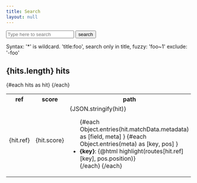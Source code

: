 ```yaml
---
title: Search
layout: null
---
```

<script>



    const data_href = '/' + $lang + '/search_index.json'
    
    let query = 'home'

    let idx = null
    let routes = {}

    let hits = []
    
    onMount(async () => {
        
        console.log('loading', data_href)
        const res = await fetch(data_href)
        const data = await res.json();
       
        for(let route of data.routes) {
            routes[route.path] = route
        }
     
        if(! lunr.nl) {
            (await import('lunr-languages/lunr.stemmer.support')).default(lunr);
            (await import('lunr-languages/lunr.nl')).default(lunr);
            (await import('lunr-languages/lunr.multi')).default(lunr);
        }

        idx = lunr.Index.load(data.index)
        console.log('loading done')
        search()
    })

    let search = _.debounce(
        () => {
            console.log('search', typeof idx)
            if(! idx)
                return

            hits = idx.query(function (query) {
                // prefix search, no boost
                query.term("reconnaiss", { wildcard: lunr.Query.wildcard.TRAILING, boost: 1 })
                // 'exact' match, boosted
                query.term("reconnaiss", { boost: 10 })
            })
        },
        300,
        {},
    )

    function highlight(value, indexes) {
        try {
            let out = ''
            for(let pair of indexes) {
                let begin = Math.max(pair[0] - 10, 0)
                let sub = [pair[0], pair[0] + pair[1]]
                let end = Math.min(pair[1] + 10, value.length)
            
                if(out)
                    out += '<br/>'

                out += ''
                    + value.substring(begin, sub[0])
                    + '<mark>'
                    + value.substring(sub[0], sub[1])
                    + '</mark>'
                    + value.substring(sub[1], end)
            }
            return out;
        } catch(e) {
            return `error: ${e}`
        }
    }

</script>
<Link title='/search_index.json' ext={true} path='/search_index.json' />
<p>
    <!-- FIXME - live search not working -->
    <input
        type="text"
        placeholder="Type here to search"
        on:change={search}
        bind:value={query}
    />
    <input type="submit" value="search" on:click={search.flush} />
</p>
<p>
Syntax: '*' is wildcard. 'title:foo',
search only in title, fuzzy: 'foo~1'
exclude: '-foo'
</p>

<h2>{hits.length} hits</h2>

<table>
    <tr><th>ref</th><th>score</th><th>path</th><th>blurb</th></tr>
    {#each hits as hit}
    <tr>
        <td>{hit.ref}</td>
        <td>{hit.score}</td>
        <td>
        {JSON.stringify(hit)}
        <ul>
        {#each Object.entries(hit.matchData.metadata) as [field, meta] }
            {#each Object.entries(meta) as [key, pos] }
              <li>
                <b>{key}</b>: {@html highlight(routes[hit.ref][key], pos.position)}
              </li>
            {/each}
        {/each}
        </ul>
        </td>
    </tr>
    {/each}
</table>

